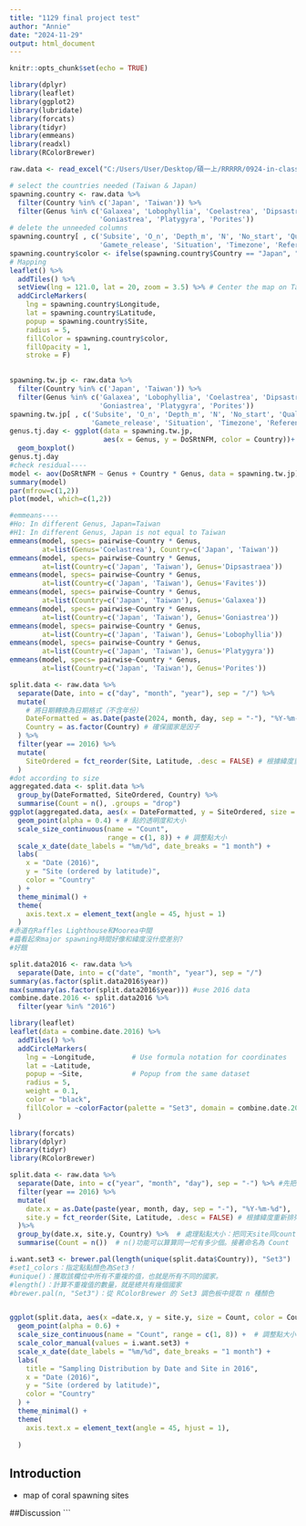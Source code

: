 ```yaml
---
title: "1129 final project test"
author: "Annie"
date: "2024-11-29"
output: html_document
---
```


```r
knitr::opts_chunk$set(echo = TRUE)
```

```r
library(dplyr)
library(leaflet)
library(ggplot2)
library(lubridate)
library(forcats)
library(tidyr)
library(emmeans)
library(readxl)
library(RColorBrewer)
```

```r
raw.data <- read_excel("C:/Users/User/Desktop/碩一上/RRRRR/0924-in-class-practice/excel spawning.xlsx")
```

```r
# select the countries needed (Taiwan & Japan)
spawning.country <- raw.data %>% 
  filter(Country %in% c('Japan', 'Taiwan')) %>%
  filter(Genus %in% c('Galaxea', 'Lobophyllia', 'Coelastrea', 'Dipsastraea', 'Favites', 
                      'Goniastrea', 'Platygyra', 'Porites'))
# delete the unneeded columns
spawning.country[ , c('Subsite', 'O_n', 'Depth_m', 'N', 'No_start', 'Quality_start', 'No_end', 'Quality_end', 
                      'Gamete_release', 'Situation', 'Timezone', 'Reference', 'Comments')] <- list(NULL)
spawning.country$color <- ifelse(spawning.country$Country == "Japan", "#F8766D", "#00BFC4")
# Mapping
leaflet() %>%
  addTiles() %>%
  setView(lng = 121.0, lat = 20, zoom = 3.5) %>% # Center the map on Taiwan
  addCircleMarkers(
    lng = spawning.country$Longitude,
    lat = spawning.country$Latitude,
    popup = spawning.country$Site,
    radius = 5,
    fillColor = spawning.country$color,
    fillOpacity = 1,
    stroke = F)
    
```


```r
spawning.tw.jp <- raw.data %>% 
  filter(Country %in% c('Japan', 'Taiwan')) %>%
  filter(Genus %in% c('Galaxea', 'Lobophyllia', 'Coelastrea', 'Dipsastraea', 'Favites', 
                      'Goniastrea', 'Platygyra', 'Porites'))
spawning.tw.jp[ , c('Subsite', 'O_n', 'Depth_m', 'N', 'No_start', 'Quality_start', 'No_end', 'Quality_end', 
                    'Gamete_release', 'Situation', 'Timezone', 'Reference', 'Comments')] <- list(NULL)
genus.tj.day <- ggplot(data = spawning.tw.jp,
                       aes(x = Genus, y = DoSRtNFM, color = Country))+
  geom_boxplot()
genus.tj.day
#check residual----
model <- aov(DoSRtNFM ~ Genus + Country * Genus, data = spawning.tw.jp)
summary(model)
par(mfrow=c(1,2))
plot(model, which=c(1,2))
```

```r
#emmeans----
#Ho: In different Genus, Japan=Taiwan
#H1: In different Genus, Japan is not equal to Taiwan
emmeans(model, specs= pairwise~Country * Genus, 
        at=list(Genus='Coelastrea'), Country=c('Japan', 'Taiwan'))
emmeans(model, specs= pairwise~Country * Genus, 
        at=list(Country=c('Japan', 'Taiwan'), Genus='Dipsastraea'))
emmeans(model, specs= pairwise~Country * Genus, 
        at=list(Country=c('Japan', 'Taiwan'), Genus='Favites'))
emmeans(model, specs= pairwise~Country * Genus, 
        at=list(Country=c('Japan', 'Taiwan'), Genus='Galaxea'))
emmeans(model, specs= pairwise~Country * Genus, 
        at=list(Country=c('Japan', 'Taiwan'), Genus='Goniastrea'))
emmeans(model, specs= pairwise~Country * Genus, 
        at=list(Country=c('Japan', 'Taiwan'), Genus='Lobophyllia'))
emmeans(model, specs= pairwise~Country * Genus, 
        at=list(Country=c('Japan', 'Taiwan'), Genus='Platygyra'))
emmeans(model, specs= pairwise~Country * Genus, 
        at=list(Country=c('Japan', 'Taiwan'), Genus='Porites'))
```

```r
split.data <- raw.data %>%
  separate(Date, into = c("day", "month", "year"), sep = "/") %>%
  mutate(
    # 將日期轉換為日期格式（不含年份）
    DateFormatted = as.Date(paste(2024, month, day, sep = "-"), "%Y-%m-%d"),
    Country = as.factor(Country) # 確保國家是因子
  ) %>%
  filter(year == 2016) %>% 
  mutate(
    SiteOrdered = fct_reorder(Site, Latitude, .desc = FALSE) # 根據緯度重新排列地點
  )
#dot according to size
aggregated.data <- split.data %>%
  group_by(DateFormatted, SiteOrdered, Country) %>%
  summarise(Count = n(), .groups = "drop") 
ggplot(aggregated.data, aes(x = DateFormatted, y = SiteOrdered, size = Count, color = Country)) +
  geom_point(alpha = 0.4) + # 點的透明度和大小
  scale_size_continuous(name = "Count",
                        range = c(1, 8)) + # 調整點大小
  scale_x_date(date_labels = "%m/%d", date_breaks = "1 month") +
  labs(
    x = "Date (2016)",
    y = "Site (ordered by latitude)",
    color = "Country"
  ) +
  theme_minimal() +
  theme(
    axis.text.x = element_text(angle = 45, hjust = 1)
  )
#赤道在Raffles Lighthouse和Moorea中間
#醬看起來major spawning時間好像和緯度沒什麼差別?
#好餓 
```


```r
split.data2016 <- raw.data %>%
  separate(Date, into = c("date", "month", "year"), sep = "/")
summary(as.factor(split.data2016$year))
max(summary(as.factor(split.data2016$year))) #use 2016 data
combine.date.2016 <- split.data2016 %>% 
  filter(year %in% "2016")
```
```r
library(leaflet)
leaflet(data = combine.date.2016) %>%
  addTiles() %>%
  addCircleMarkers(
    lng = ~Longitude,         # Use formula notation for coordinates
    lat = ~Latitude,
    popup = ~Site,            # Popup from the same dataset
    radius = 5,
    weight = 0.1,
    color = "black",
    fillColor = ~colorFactor(palette = "Set3", domain = combine.date.2016$Country)(Country)  # Correct domain for color mapping
  )
```

```r
library(forcats)
library(dplyr)
library(tidyr)
library(RColorBrewer)

split.data <- raw.data %>%
  separate(Date, into = c("year", "month", "day"), sep = "-") %>% #先把年月日拆開才能篩選2016
  filter(year == 2016) %>% 
  mutate(
    date.x = as.Date(paste(year, month, day, sep = "-"), "%Y-%m-%d"),
    site.y = fct_reorder(Site, Latitude, .desc = FALSE) # 根據緯度重新排列地點
  )%>%
  group_by(date.x, site.y, Country) %>%  # 處理點點大小：把同天site同country的數據分在同一坨
  summarise(Count = n())  # n()功能可以算算同一坨有多少個。接著命名為 Count

i.want.set3 <- brewer.pal(length(unique(split.data$Country)), "Set3")
#set1_colors：指定點點顏色為Set3！
#unique()：獲取該欄位中所有不重複的值，也就是所有不同的國家。
#length()：計算不重複值的數量，就是總共有幾個國家
#brewer.pal(n, "Set3")：從 RColorBrewer 的 Set3 調色板中提取 n 種顏色


ggplot(split.data, aes(x =date.x, y = site.y, size = Count, color = Country)) +
  geom_point(alpha = 0.6) +  
  scale_size_continuous(name = "Count", range = c(1, 8)) +  # 調整點大小
  scale_color_manual(values = i.want.set3) +  
  scale_x_date(date_labels = "%m/%d", date_breaks = "1 month") +
  labs(
    title = "Sampling Distribution by Date and Site in 2016",
    x = "Date (2016)",
    y = "Site (ordered by latitude)",
    color = "Country"
  ) +
  theme_minimal() +
  theme(
    axis.text.x = element_text(angle = 45, hjust = 1),
    
  )


```






## Introduction

- map of coral spawning sites 

##Discussion
```

